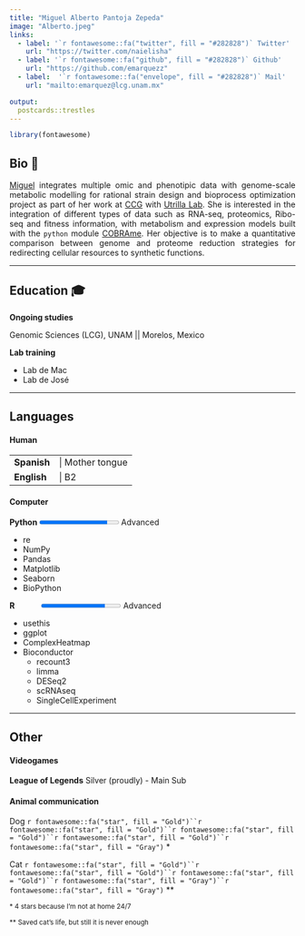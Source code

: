 ```yaml
---
title: "Miguel Alberto Pantoja Zepeda"
image: "Alberto.jpeg"
links:
  - label: '`r fontawesome::fa("twitter", fill = "#282828")` Twitter'
    url: "https://twitter.com/naielisha"
  - label: '`r fontawesome::fa("github", fill = "#282828")` Github'
    url: "https://github.com/emarquezz"
  - label:  '`r fontawesome::fa("envelope", fill = "#282828")` Mail'
    url: "mailto:emarquez@lcg.unam.mx"

output:
  postcards::trestles
---
```


```r
library(fontawesome)
```



## Bio 📔
<p style='text-align: justify;'>[Miguel](http://AlbertOmics.github.io/) integrates multiple omic and phenotipic data with genome-scale metabolic modelling  for rational strain design and bioprocess optimization project as part of her work at [CCG](https://www.ccg.unam.mx/) with [Utrilla Lab](https://sites.google.com/ccg.unam.mx/utrillalab/home). She is interested in the integration of different types of data such as RNA-seq, proteomics, Ribo-seq and fitness information, with metabolism and expression models built with the `python` module [COBRAme](https://cobrame.readthedocs.io/en/master/). Her objective is to make a quantitative comparison between genome and proteome reduction strategies for redirecting cellular resources to synthetic functions. </p>

--------------------------

## Education 🎓

**Ongoing studies**

 Genomic Sciences (LCG), UNAM |&#124; Morelos, Mexico 

**Lab training**

- Lab de Mac
- Lab de José

------------------------------------

## Languages


#### Human
  

|  |  |
|:------|:-----------|
| **Spanish** |&#124; Mother tongue 
| **English** |&#124; B2 |


#### Computer 


  **Python** <progress id="file" value="85" max = "100"></progress>  Advanced

  + re
  + NumPy
  + Pandas
  + Matplotlib
  + Seaborn
  + BioPython
  
  **R**&nbsp;&nbsp;&nbsp;&nbsp;&nbsp;&nbsp;&nbsp;&nbsp;&nbsp;&nbsp;&nbsp;&nbsp;<progress id="file" value="80" max = "100"></progress>  Advanced  
  
  + usethis
  + ggplot
  + ComplexHeatmap
  + Bioconductor
    + recount3
    + limma
    + DESeq2
    + scRNAseq
    + SingleCellExperiment


------------------------------------



## Other

#### Videogames

**League of Legends** Silver (proudly) - Main Sub 


#### Animal communication 

  Dog `r fontawesome::fa("star", fill = "Gold")``r fontawesome::fa("star", fill = "Gold")``r fontawesome::fa("star", fill = "Gold")``r fontawesome::fa("star", fill = "Gold")``r fontawesome::fa("star", fill = "Gray")` *
  
  
  Cat `r fontawesome::fa("star", fill = "Gold")``r fontawesome::fa("star", fill = "Gold")``r fontawesome::fa("star", fill = "Gold")``r fontawesome::fa("star", fill = "Gray")``r fontawesome::fa("star", fill = "Gray")` **
  
  <p><small>* 4 stars because I'm not at home 24/7 </p></small>
  <p><small>** Saved cat's life, but still it is never enough</p></small>
